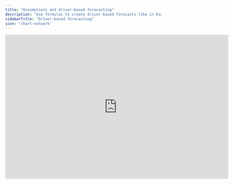 ```yaml
---
title: "Assumptions and driver-based forecasting"
description: "Use formulas to create driver-based forecasts like in Excel."
sidebarTitle: "Driver-based forecasting"
icon: "chart-network"
---
```


<iframe width="720" height="466" src="https://www.loom.com/embed/99717034a3304df8a29cf1bb7221bb42?sid=8ced6ccf-b793-43d5-a367-c51ffcbc603b" frameborder="0" webkitallowfullscreen mozallowfullscreen allowfullscreen />

## Overview

Because of Francis’ flexibility in creating formulas, you can build driver-based forecasts just as you would in Excel or Sheets.

## Basics

In order to create driver-based forecasts, create references to other cells. We recommend placing your drivers/assumptions in a separate sheet to keep your model organized.